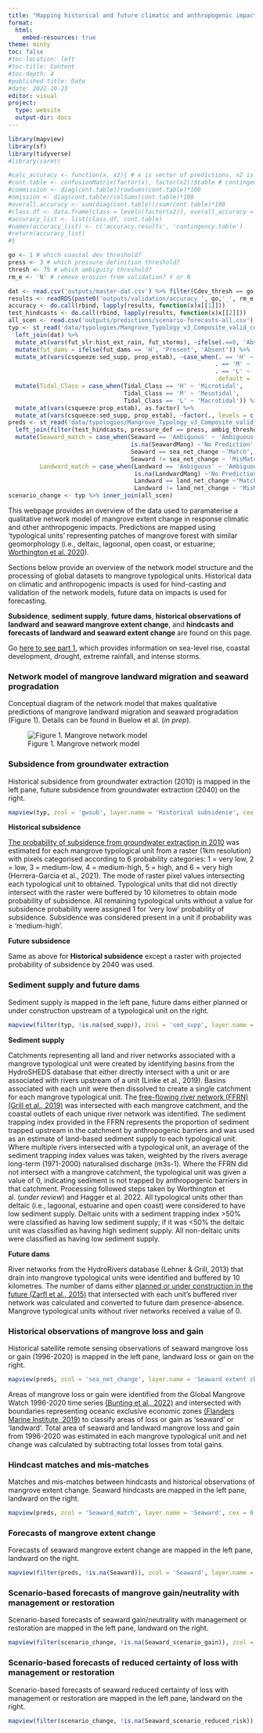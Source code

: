 ```yaml
---
title: "Mapping historical and future climatic and anthropogenic impacts to mangroves (Part 2)"
format:
  html:
    embed-resources: true
theme: minty
toc: false
#toc-location: left
#toc-title: Content
#toc-depth: 4
#published-title: Date
#date: 2022-10-23
editor: visual
project:
  type: website
  output-dir: docs
---
```


```r
library(mapview)
library(sf)
library(tidyverse)
#library(caret)

#calc_accuracy <- function(x, x2){ # x is vector of predictions, x2 is reference vector
#cont.table <- confusionMatrix(factor(x), factor(x2))$table # contingency table
#commission <- diag(cont.table)/rowSums(cont.table)*100
#omission <- diag(cont.table)/colSums(cont.table)*100
#overall.accuracy <- sum(diag(cont.table))/sum(cont.table)*100
#class.df <- data.frame(class = levels(factor(x2)), overall_accuracy = overall.accuracy, omission_accuracy = omission, commission_accuracy = commission)
#accuracy_list <- list(class.df, cont.table)
#names(accuracy_list) <- c('accuracy.results', 'contingency.table')
#return(accuracy_list)
#}

go <- 1 # which coastal dev threshold?
press <- 3 # which pressure definition threshold?
thresh <- 75 # which ambiguity threshold?
rm_e <- 'N' # remove erosion from validation? Y or N

dat <- read.csv('outputs/master-dat.csv') %>% filter(Cdev_thresh == go & pressure_def == press) %>% select(Type:prop_estab)
results <- readRDS(paste0('outputs/validation/accuracy_', go,'_', rm_e, '.RDS'))
accuracy <- do.call(rbind, lapply(results, function(x)x[[1]]))
test_hindcasts <- do.call(rbind, lapply(results, function(x)x[[2]]))
all_scen <- read.csv('outputs/predictions/scenario-forecasts-all.csv')
typ <- st_read('data/typologies/Mangrove_Typology_v3_Composite_valid_centroids.gpkg') %>% 
  left_join(dat) %>% 
  mutate_at(vars(fut_slr:hist_ext_rain, fut_storms), ~ifelse(.==0, 'Absent', 'Present')) %>% 
  mutate(fut_dams = ifelse(fut_dams == 'H', 'Present', 'Absent')) %>% 
  mutate_at(vars(csqueeze:sed_supp, prop_estab), ~case_when(. == 'H' ~ 'High',
                                                           . == 'M' ~ 'Medium', 
                                                           . == 'L' ~ 'Low',
                                                           .default = .)) %>% 
  mutate(Tidal_Class = case_when(Tidal_Class == 'H' ~ 'Microtidal', 
                                 Tidal_Class == 'M' ~ 'Mesotidal',
                                 Tidal_Class == 'L' ~ 'Macrotidal')) %>% 
  mutate_at(vars(csqueeze:prop_estab), as.factor) %>% 
  mutate_at(vars(csqueeze:sed_supp, prop_estab), ~factor(., levels = c('High', 'Medium', 'Low')))
preds <- st_read('data/typologies/Mangrove_Typology_v3_Composite_valid_centroids.gpkg') %>% # join hindcasts to spatial data
  left_join(filter(test_hindcasts, pressure_def == press, ambig_threshold == thresh)) %>% 
  mutate(Seaward_match = case_when(Seaward == 'Ambiguous' ~ 'Ambiguous',
                                   is.na(SeawardMang) ~'No Prediction',
                                   Seaward == sea_net_change ~'Match', 
                                   Seaward != sea_net_change ~ 'MisMatch'),
         Landward_match = case_when(Landward == 'Ambiguous' ~ 'Ambiguous',
                                    is.na(LandwardMang) ~'No Prediction',
                                    Landward == land_net_change ~'Match', 
                                    Landward != land_net_change ~ 'MisMatch'))
scenario_change <- typ %>% inner_join(all_scen)

```

This webpage provides an overview of the data used to paramaterise a qualitative network model of mangrove extent change in response climatic and other anthropogenic impacts. Predictions are mapped using 'typological units' representing patches of mangrove forest with similar geomorphology (i.e., deltaic, lagoonal, open coast, or estuarine; [Worthington et al. 2020](https://www.nature.com/articles/s41598-020-71194-5)).

Sections below provide an overview of the network model structure and the processing of global datasets to mangrove typological units. Historical data on climatic and anthropogenic impacts is used for hind-casting and validation of the network models, future data on impacts is used for forecasting.

**Subsidence**, **sediment supply**, **future dams**, **historical observations of landward and seaward mangrove extent change**, and **hindcasts and forecasts of landward and seaward extent change** are found on this page.

Go [here to see part 1](https://mangrove-climate-risk-mapping.netlify.app/), which provides information on sea-level rise, coastal development, drought, extreme rainfall, and intense storms.

::: {.callout-tip icon="false" collapse="true"}
### Network model of mangrove landward migration and seaward progradation

Conceptual diagram of the network model that makes qualitative predictions of mangrove landward migration and seaward progradation (Figure 1). Details can be found in Buelow et al. (*in prep*).

![Figure 1. Mangrove network model](images/network.png)
:::

::: {.callout-tip icon="false" collapse="true"}
### Subsidence from groundwater extraction

Historical subsidence from groundwater extraction (2010) is mapped in the left pane, future subsidence from groundwater extraction (2040) on the right.

```r
mapview(typ, zcol = 'gwsub', layer.name = 'Historical subsidence', cex = 0.9, lwd = 0) | mapview(typ, zcol = 'fut_gwsub', layer.name = 'Future subsidence', cex = 0.9, lwd = 0)
```

**Historical subsidence**

[The probability of subsidence from groundwater extraction in 2010](https://figshare.com/articles/dataset/Global_Subsidence_Maps/13312070/1) was estimated for each mangrove typological unit from a raster (1km resolution) with pixels categorised according to 6 probability categories: 1 = very low, 2 = low, 3 = medium-low, 4 = medium-high, 5 = high, and 6 = very high (Herrera-Garcia et al., 2021). The mode of raster pixel values intersecting each typological unit to obtained. Typological units that did not directly intersect with the raster were buffered by 10 kilometres to obtain mode probability of subsidence. All remaining typological units without a value for subsidence probability were assigned 1 for 'very low' probability of subsidence. Subsidence was considered present in a unit if probability was ≥ 'medium-high'.

**Future subsidence**

Same as above for **Historical subsidence** except a raster with projected probability of subsidence by 2040 was used.
:::

::: {.callout-tip icon="false" collapse="true"}
### Sediment supply and future dams {#sediment-supply-and-future-dams}

Sediment supply is mapped in the left pane, future dams either planned or under construction upstream of a typological unit on the right.

```r

mapview(filter(typ, !is.na(sed_supp)), zcol = 'sed_supp', layer.name = 'Sediment supply', cex = 0.9, lwd = 0, map.type = 'Esri.WorldGrayCanvas') | mapview(filter(typ, !is.na(fut_dams)), zcol = 'fut_dams', layer.name = 'Future dams upstream', cex = 0.9, lwd = 0, map.type = 'Esri.WorldGrayCanvas')

```

**Sediment supply**

Catchments representing all land and river networks associated with a mangrove typological unit were created by identifying basins from the HydroSHEDS database that either directly intersect with a unit or are associated with rivers upstream of a unit (Linke et al., 2019). Basins associated with each unit were then dissolved to create a single catchment for each mangrove typological unit. The [free-flowing river network (FFRN)(Grill et al., 2019)](https://figshare.com/articles/dataset/Mapping_the_world_s_free-flowing_rivers_data_set_and_technical_documentation/7688801) was intersected with each mangrove catchment, and the coastal outlets of each unique river network was identified. The sediment trapping index provided in the FFRN represents the proportion of sediment trapped upstream in the catchment by anthropogenic barriers and was used as an estimate of land-based sediment supply to each typological unit. Where multiple rivers intersected with a typological unit, an average of the sediment trapping index values was taken, weighted by the rivers average long-term (1971-2000) naturalised discharge (m3s-1). Where the FFRN did not intersect with a mangrove catchment, the typological unit was given a value of 0, indicating sediment is not trapped by anthropogenic barriers in that catchment. Processing followed steps taken by Worthington et al. (*under review*) and Hagger et al. 2022. All typological units other than deltaic (i.e., lagoonal, estuarine and open coast) were considered to have low sediment supply. Deltaic units with a sediment trapping index \>50% were classified as having low sediment supply; if it was \<50% the deltaic unit was classified as having high sediment supply. All non-deltaic units were classified as having low sediment supply.

**Future dams**

River networks from the HydroRivers database (Lehner & Grill, 2013) that drain into mangrove typological units were identified and buffered by 10 kilometres. The number of dams either [planned or under construction in the future (Zarfl et al., 2015)](https://www.globaldamwatch.org/fhred) that intersected with each unit's buffered river network was calculated and converted to future dam presence-absence. Mangrove typological units without river networks received a value of 0.
:::

::: {.callout-tip icon="false" collapse="true"}
### Historical observations of mangrove loss and gain {#historical-mangrove-loss-and-gain}

Historical satellite remote sensing observations of seaward mangrove loss or gain (1996-2020) is mapped in the left pane, landward loss or gain on the right.

```r

mapview(preds, zcol = 'sea_net_change', layer.name = 'Seaward extent change', cex = 0.9, lwd = 0, map.type = 'Esri.WorldGrayCanvas') | mapview(preds, zcol = 'land_net_change', layer.name = 'Landward extent change', cex = 0.9, lwd = 0, map.type = 'Esri.WorldGrayCanvas')

```

Areas of mangrove loss or gain were identified from the Global Mangrove Watch 1996-2020 time series [(Bunting et al., 2022)](https://zenodo.org/record/6894273#.ZEXlTuxBxuU) and intersected with boundaries representing oceanic exclusive economic zones [(Flanders Marine Institute, 2019)](https://www.marineregions.org/) to classify areas of loss or gain as 'seaward' or 'landward'. Total area of seaward and landward mangrove loss and gain from 1996-2020 was estimated in each mangrove typological unit and net change was calculated by subtracting total losses from total gains.
:::

::: {.callout-tip icon="false" collapse="true"}
### Hindcast matches and mis-matches {#landhind-forecast}

Matches and mis-matches between hindcasts and historical observations of mangrove extent change. Seaward hindcasts are mapped in the left pane, landward on the right.

```r

mapview(preds, zcol = 'Seaward_match', layer.name = 'Seaward', cex = 0.9, lwd = 0, map.type = 'Esri.WorldGrayCanvas') | mapview(preds, zcol = 'Landward_match', layer.name = 'Landward', cex = 0.9, lwd = 0, map.type = 'Esri.WorldGrayCanvas')
```
:::

::: {.callout-tip icon="false" collapse="true"}
### Forecasts of mangrove extent change {#seahind-forecast}

Forecasts of seaward mangrove extent change are mapped in the left pane, landward on the right.

```r

mapview(filter(preds, !is.na(Seaward)), zcol = 'Seaward', layer.name = 'Seaward', cex = 0.9, lwd = 0, map.type = 'Esri.WorldGrayCanvas') | mapview(filter(preds, !is.na(Landward)), zcol = 'Landward', layer.name = 'Landward', cex = 0.9, lwd = 0, map.type = 'Esri.WorldGrayCanvas')
```
:::

::: {.callout-tip icon="false" collapse="true"}
### Scenario-based forecasts of mangrove gain/neutrality with management or restoration

Scenario-based forecasts of seaward gain/neutrality with management or restoration are mapped in the left pane, landward on the right.

```r

mapview(filter(scenario_change, !is.na(Seaward_scenario_gain)), zcol = 'Seaward_scenario_gain', layer.name = 'Seaward', cex = 0.9, lwd = 0, map.type = 'Esri.WorldGrayCanvas') | mapview(filter(scenario_change, !is.na(Landward_scenario_gain)), zcol = 'Landward_scenario_gain', layer.name = 'Landward', cex = 0.9, lwd = 0, map.type = 'Esri.WorldGrayCanvas')
```
:::

::: {.callout-tip icon="false" collapse="true"}
### Scenario-based forecasts of reduced certainty of loss with management or restoration

Scenario-based forecasts of seaward reduced certainty of loss with management or restoration are mapped in the left pane, landward on the right.

```r

mapview(filter(scenario_change, !is.na(Seaward_scenario_reduced_risk)), zcol = 'Seaward_scenario_reduced_risk', layer.name = 'Seaward', cex = 0.9, lwd = 0, map.type = 'Esri.WorldGrayCanvas') | mapview(filter(scenario_change, !is.na(Landward_scenario_reduced_risk)), zcol = 'Landward_scenario_reduced_risk', layer.name = 'Landward', cex = 0.9, lwd = 0, map.type = 'Esri.WorldGrayCanvas')
```
:::
